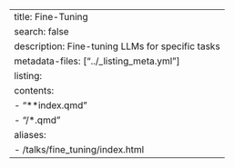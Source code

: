 ---
title: Fine-Tuning
search: false
description: Fine-tuning LLMs for specific tasks
metadata-files: ["../_listing_meta.yml"]
listing:
  contents:
   - "**index.qmd"
   - "/*.qmd"
aliases:
  - /talks/fine_tuning/index.html
---